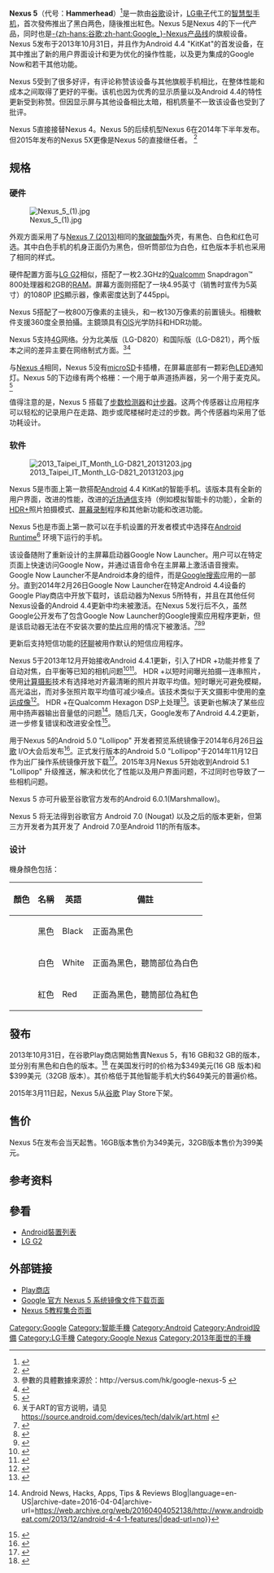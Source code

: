 {{noteTA|G1=IT}}

{{Infobox Mobile
| name          = Nexus 5
| logo          = 
| logosize      = 
| image         = Nexus 5 Front View.png
| imagesize     = 270
| alt           =
| caption       = Nexus 5正面外观
| developer     = [[Google|Google]]/[[LG电子|LG电子]]
| manufacturer  = [[LG电子|LG电子]]
| slogan        = 
| series        = [[Google_Nexus|Google Nexus]]
| networks      = '''北美版(LG-D820)'''<br />[[GSM|GSM]]: 850/900/1800/1900MHz<br />[[CDMA2000|CDMA2000]]: [[Band|Band]] Class 0/1/10<br />[[WCDMA|WCDMA]], 支持[[UMTS|UMTS]]/[[HSPA|HSPA]]/[[HSPA+|HSPA+]]: Band 1/2/4/5/6/8/19<br />[[LTE-FDD|LTE-FDD]]: Band 1/2/4/5/17/19/25/26<br />[[LTE-TDD|LTE-TDD]]: Band 41<br />'''国际版(LG-D821)'''<br />GSM: 850/900/1800/1900MHz<br />WCDMA, 支持[[UMTS|UMTS]]/[[HSPA|HSPA]]/[[HSPA+|HSPA+]]: Band 1/2/4/5/6/8<br />LTE-FDD: Band 1/3/5/7/8/20
| released      = {{Start date and age|2013|10|31}}
| available     = {{Start date|2013|10|31}} ([[Google_Play|Google Play]])<br>{{Start date|2013|11|08}} ([[Sprint|Sprint]])
| discontinued  = 
| unitssold     = 
| unitsshipped  =
| predecessor   = [[Nexus_4|Nexus 4]]
| successor     = [[Nexus_6|Nexus 6]]
| related       = [[LG_G2|LG G2]]
| type          = [[智能手机|智能手机]]
| form          = [[触屏|触屏]]
| size          = 长度: {{convert|137.84|mm|in|abbr=on}} <br/>宽度: {{convert|69.17|mm|in|abbr=on}}<br />厚度: {{convert|8.59|mm|in|abbr=on}}
| weight        = {{convert|130|g|oz|abbr=on}}
| os            = Android 4.4(官方支持升级至Android 6.0.1 [[Android歷史版本#Android_6.0_Marshmallow|Marshmallow]])
| soc           = [[Qualcomm|Qualcomm]] [[Snapdragon|Snapdragon]] s800 2.23 GHz
| cpu           = 2.28 GHz [[Krait|Krait]]
| gpu           = [[Adreno|Adreno]] 330 450 MHz
| memory        = 2 GB [[隨機存取記憶體|运行内存]]
| storage       = 16 GB or 32 GB [[内置储存器|内置储存器]]
| memory_card   = 不支持
| battery       = 3.8 V 2300 [[毫安时|mAh]], 8 [[千瓦·時|Wh]], [[Qi_(無線充電標準)|无线充电(Qi)]]
| input         = [[多点触控|多点触控]]<br />[[电容式感应|电容式感应屏幕]]<br />双[[麦克风|麦克风]]<br />[[近接传感器|近接传感器]]<br />[[陀螺仪|陀螺仪]]<br />[[指南针|指南针]]<br />[[气压计|气压计]]<br />[[加速度计|加速度计]]<br />[[光线感应器|光线感应器]]<ref>{{cite web|url=http://www.google.com/nexus/5/|title=Google Nexus 5|publisher=Google|accessdate=2013-11-13|archive-date=2014-08-11|archive-url=https://web.archive.org/web/20140811150158/http://www.google.com/nexus/5/|dead-url=no}}</ref><br />[[步数检测器|步数检测器]]<br />[[步进计数器|步进计数器]]<ref name="about-kitkat">{{cite web|url=http://developer.android.com/about/versions/kitkat.html|title=Android KitKat|publisher=Android|accessdate=November 2, 2013|archive-date=2013-10-31|archive-url=https://web.archive.org/web/20131031184317/https://developer.android.com/about/versions/kitkat.html|dead-url=no}}</ref>
| display       = {{convert|4.95|in|mm|abbr=on}} [[橫向電場效應顯示技術|IPS]] [[液晶显示器|LCD]]([[康寧公司|康宁]]第3代[[大猩猩玻璃|大猩猩玻璃]])<br />
1080×1920 px (445 [[每英寸像素|PPI]])
| rear_camera   = 800[[像素|万像素]](通过[[影像稳定器|OIS]]): [[光圈|f]]/2.4<ref name="gsmarena-nexus5">{{cite web|url=http://www.gsmarena.com/lg_nexus_5_is_official_runs_android_44_kitkat-news-7104.php|title=LG Nexus 5 is official, runs Android 4.4 KitKat|publisher=gsmarena.com|accessdate=November 2, 2013|archive-date=2014-07-30|archive-url=https://web.archive.org/web/20140730173027/http://www.gsmarena.com/lg_nexus_5_is_official_runs_android_44_kitkat-news-7104.php|dead-url=no}}</ref>, [[LED|LED]][[闪光灯|闪光灯]]
| front_camera  = 130万像素
| connectivity  = 3.5 mm [[TRS端子|TRRS]]<br />[[GPS|GPS]]<br />[[Wi-Fi|Wi-Fi]] [[IEEE|IEEE]] [[802.11|802.11]] [[IEEE_802.11a|a]]/[[IEEE_802.11b|b]]/[[IEEE_802.11g|g]]/[[IEEE_802.11n|n]]/[[IEEE_802.11ac|ac]]<br />
[[Bluetooth|Bluetooth]] 4.0<br />
[[近場通訊|NFC]]
| other = 彩色LED[[通知灯|通知灯]]<ref name="led-light">{{Cite web |url=http://www.droid-life.com/2013/11/06/reminder-the-nexus-5-has-a-beautiful-multi-color-led-notification-light-take-advantage-of-it/ |title=Reminder:  The Nexus 5 has a Beautiful Multi-Color LED Notification Light, Take Advantage of It – Droid Life |accessdate=2013-11-13 |archive-date=2014-07-31 |archive-url=https://web.archive.org/web/20140731081749/http://www.droid-life.com/2013/11/06/reminder-the-nexus-5-has-a-beautiful-multi-color-led-notification-light-take-advantage-of-it/ |dead-url=yes }}</ref>
}}

'''Nexus 5'''（代号：'''Hammerhead'''）<ref>{{Cite web |url=http://www.androidguys.com/2013/09/17/lg-hammerhead-nexus-5-boasts-snapdragon-800-1080p-display/ |title=LG 'Hammerhead' Nexus 5 boasts Snapdragon 800, 1080p display |accessdate=2015-01-17 |archive-date=2014-11-04 |archive-url=https://web.archive.org/web/20141104093617/http://www.androidguys.com/2013/09/17/lg-hammerhead-nexus-5-boasts-snapdragon-800-1080p-display/ |dead-url=no }}</ref>是一款由[[谷歌|谷歌]]设计，[[LG电子|LG电子]]代工的[[智慧型手机|智慧型手机]]，首次發佈推出了黑白两色，隨後推出紅色。Nexus 5是Nexus 4的下一代产品，同时也是[[Google_Nexus|-{zh-hans:谷歌;zh-hant:Google_}-Nexus产品线]]的旗舰设备。Nexus 5发布于2013年10月31日，并且作为Android 4.4 "KitKat"的首发设备，在其中推出了新的用户界面设计和更为优化的操作性能，以及更为集成的Google Now和若干其他功能。

Nexus 5受到了很多好评，有评论称赞该设备与其他旗舰手机相比，在整体性能和成本之间取得了更好的平衡。该机也因为优秀的显示质量以及Android 4.4的特性更新受到称赞。但因显示屏与其他设备相比太暗，相机质量不一致该设备也受到了批评。

Nexus 5直接接替Nexus 4。Nexus 5的后续机型Nexus 6在2014年下半年发布。但2015年发布的Nexus 5X更像是Nexus 5的直接继任者。 <ref>{{Cite web|title=Nexus 5X review|url=https://www.theverge.com/2015/10/20/9570815/google-nexus-5x-review|accessdate=2020-03-11|date=2015-10-20|last=Seifert|first=Dan|work=The Verge|language=en|archive-date=2020-06-01|archive-url=https://web.archive.org/web/20200601074900/https://www.theverge.com/2015/10/20/9570815/google-nexus-5x-review|dead-url=no}}</ref>


==规格==
===硬件===
[[File:Nexus_5_(1).jpg|thumb]]

外观方面采用了与[[Nexus_7_(2013)|Nexus 7 (2013)]]相同的[[聚碳酸酯|聚碳酸酯]]外壳，有黑色、白色和红色可选。其中白色手机的机身正面仍为黑色，但听筒部位为白色，红色版本手机也采用了相同的样式。

硬件配置方面与[[LG_G2|LG G2]]相似，搭配了一枚2.3GHz的[[Qualcomm|Qualcomm]] Snapdragon™ 800处理器和2GB的[[随机存取存储器|RAM]]。屏幕方面则搭配了一块4.95英寸（销售时宣传为5英寸）的1080P [[IPS|IPS]]顯示器，像素密度达到了445ppi。

Nexus 5搭配了一枚800万像素的主镜头，和一枚130万像素的前置镜头。相機軟件支援360度全景拍攝。主鏡頭具有[[OIS|OIS]]光学防抖和HDR功能。

Nexus 5支持[[4G|4G]]网络。分为北美版（LG-D820）和国际版（LG-D821），两个版本之间的差异主要在网络制式方面。<ref>參數的具體數據來源於：http://versus.com/hk/google-nexus-5 {{Wayback|url=http://versus.com/hk/google-nexus-5 |date=20140516193144 }}</ref><ref>{{cite web|url=https://play.google.com/store/devices/details/Nexus_5_16GB_White?id=nexus_5_white_16gb|title=Nexus 5|last=|first=Google|date=2013-10-31|accessdate=2013-10-31|work=Google|archive-date=2013-11-07|archive-url=https://web.archive.org/web/20131107151542/https://play.google.com/store/devices/details/Nexus_5_16GB_White?id=nexus_5_white_16gb|dead-url=no}}</ref>

与[[Nexus_4|Nexus 4]]相同，Nexus 5没有[[microSD|microSD]]卡插槽，在屏幕底部有一颗彩色[[LED|LED]]通知灯。Nexus 5的下边缘有两个格栅：一个用于单声道扬声器，另一个用于麦克风。<ref>{{Cite web|title=Nexus 5 Teardown|url=https://zh.ifixit.com/Teardown/Nexus+5+Teardown/19016|accessdate=2020-03-11|date=2013-10-31|work=iFixit|language=zh|archive-date=2019-06-02|archive-url=https://web.archive.org/web/20190602124929/https://zh.ifixit.com/Teardown/Nexus+5+Teardown/19016|dead-url=no}}</ref>

值得注意的是，Nexus 5 搭载了[[步数检测器|步数检测器]]和[[计步器|计步器]]。这两个传感器让应用程序可以轻松的记录用户在走路、跑步或爬楼梯时走过的步数。两个传感器均采用了低功耗设计。

===软件===
{{Main|Android}}
[[File:2013_Taipei_IT_Month_LG-D821_20131203.jpg|thumb]]

Nexus 5是市面上第一款搭配[[Android|Android]] 4.4 KitKat的智能手机。该版本具有全新的用户界面，改进的性能，改进的[[近場通訊|近场通信]]支持（例如模拟智能卡的功能），全新的[[HDR+|HDR+]]照片拍摄模式、[[屏幕录制|屏幕录制]]程序和其他新功能和改进功能。

Nexus 5也是市面上第一款可以在手机设置的开发者模式中选择在[[Android_Runtime|Android Runtime]]<ref>关于ART的官方说明，请见 https://source.android.com/devices/tech/dalvik/art.html {{Wayback|url=https://source.android.com/devices/tech/dalvik/art.html |date=20131120035722 }}</ref> 环境下运行的手机。

该设备随附了重新设计的主屏幕启动器Google Now Launcher。用户可以在特定页面上快速访问Google Now，并通过语音命令在主屏幕上激活语音搜索。Google Now Launcher不是Android本身的组件，而是[[Google搜索|Google搜索]]应用的一部分。直到2014年2月26日Google Now Launcher在特定Android 4.4设备的Google Play商店中开放下载时，该启动器为Nexus 5所特有，并且在其他任何Nexus设备的Android 4.4更新中均未被激活。在Nexus 5发行后不久，虽然Google公开发布了包含Google Now Launcher的Google搜索应用程序更新，但是该启动器无法在不安装次要的[[垫片_(程序设计)|垫片]]应用的情况下被激活。<ref>{{Cite web|title=“Google Now Launcher” hits Play Store, brings Google homescreen to GPE & Nexus devices|url=https://arstechnica.com/gadgets/2014/02/google-now-launcher-hits-play-store-brings-google-homescreen-to-gpe-nexus-devices/|accessdate=2020-03-11|date=2014-02-26|last=Amadeo|first=Ron|work=Ars Technica|language=en-us|archive-date=2017-03-12|archive-url=https://web.archive.org/web/20170312064123/https://arstechnica.com/gadgets/2014/02/google-now-launcher-hits-play-store-brings-google-homescreen-to-gpe-nexus-devices/|dead-url=no}}</ref><ref>{{Cite web|title=Android 4.4 Factory Images Now Available for Nexus 4, 7 (2012 and 2013), and 10|url=https://www.anandtech.com/show/7516/android-44-factory-images-now-available-for-nexus-4-7-2012-and-2013-and-10|accessdate=2020-03-11|last=Klug|first=Brian|work=www.anandtech.com|archive-date=2020-03-24|archive-url=https://web.archive.org/web/20200324044842/https://www.anandtech.com/show/7516/android-44-factory-images-now-available-for-nexus-4-7-2012-and-2013-and-10|dead-url=no}}</ref><ref>{{Cite web|title=The Nexus 5’s “exclusive” launcher suspiciously receives support for other devices|url=https://arstechnica.com/gadgets/2013/11/the-nexus-5s-exclusive-launcher-suspiciously-receives-support-for-other-devices/|accessdate=2020-03-11|date=2013-11-14|last=Amadeo|first=Ron|work=Ars Technica|language=en-us|archive-date=2017-03-12|archive-url=https://web.archive.org/web/20170312063635/https://arstechnica.com/gadgets/2013/11/the-nexus-5s-exclusive-launcher-suspiciously-receives-support-for-other-devices/|dead-url=no}}</ref>

更新后支持短信功能的[[Google_环聊|环聊]]被用作默认的短信应用程序。

Nexus 5于2013年12月开始接收Android 4.4.1更新，引入了HDR +功能并修复了自动对焦，白平衡等已知的相机问题<ref>{{Cite web|title=Fixing the Nexus 5: with a new version of Android, Google tackles the camera|url=https://www.theverge.com/2013/12/5/5175568/fixing-the-nexus-5-android-4-4-1-improves-camera|accessdate=2020-03-11|date=2013-12-05|last=Pierce|first=David|work=The Verge|language=en|archive-date=2019-10-20|archive-url=https://web.archive.org/web/20191020043220/https://www.theverge.com/2013/12/5/5175568/fixing-the-nexus-5-android-4-4-1-improves-camera|dead-url=no}}</ref><ref>{{Cite web|title=What the Android 4.4.1 update means for Google's Nexus 5 shooters|url=https://www.dpreview.com/articles/0940178406/android-update-google-nexus-nexus5-smartphone|accessdate=2020-03-11|work=DPReview|archive-date=2022-03-13|archive-url=https://web.archive.org/web/20220313070931/https://www.dpreview.com/articles/0940178406/android-update-google-nexus-nexus5-smartphone}}</ref>。 HDR +以短时间曝光拍摄一连串照片，使用[[计算摄影|计算摄影]]技术有选择地对齐最清晰的照片并取平均值。短时曝光可避免模糊，高光溢出，而对多张照片取平均值可减少噪点。该技术类似于天文摄影中使用的[[幸运成像|幸运成像]]<ref>{{Cite web|title=HDR+: Low Light and High Dynamic Range photography in the Google Camera App|url=http://ai.googleblog.com/2014/10/hdr-low-light-and-high-dynamic-range.html|accessdate=2020-03-11|work=Google AI Blog|language=en|archive-date=2020-03-05|archive-url=https://web.archive.org/web/20200305230201/https://ai.googleblog.com/2014/10/hdr-low-light-and-high-dynamic-range.html|dead-url=no}}</ref>。 HDR +在Qualcomm Hexagon DSP上处理<ref>{{Cite web|title=Introducing the HDR+ Burst Photography Dataset|url=http://ai.googleblog.com/2018/02/introducing-hdr-burst-photography.html|accessdate=2020-03-11|work=Google AI Blog|language=en|archive-date=2020-03-05|archive-url=https://web.archive.org/web/20200305225149/https://ai.googleblog.com/2018/02/introducing-hdr-burst-photography.html|dead-url=no}}</ref>。该更新也解决了某些应用中扬声器输出音量低的问题<ref>{{Cite web|title=Android 4.4.1: List of new Features and Improvements|url=https://www.androidbeat.com/2013/12/android-4-4-1-features/|accessdate=2020-03-11|date=2013-12-06|work=Android Beat {{!}} Android News, Hacks, Apps, Tips & Reviews Blog|language=en-US|archive-date=2016-04-04|archive-url=https://web.archive.org/web/20160404052138/http://www.androidbeat.com/2013/12/android-4-4-1-features/|dead-url=no}}</ref>。随后几天，Google发布了Android 4.4.2更新，进一步修复错误和改进安全性<ref>{{Cite web|title=Android 4.4.2 (KOT49H) Is Already Rolling Out To All Nexus Devices - Here Are The OTA ZIP Links For Manual Updating|url=https://www.androidpolice.com/2013/12/09/android-4-4-2-kot49h-is-already-rolling-out-to-nexus-devices-here-are-the-ota-zip-links-for-manual-updating/|accessdate=2020-03-11|date=2013-12-09|work=Android Police|language=en-US|archive-date=2020-05-18|archive-url=https://web.archive.org/web/20200518141935/https://www.androidpolice.com/2013/12/09/android-4-4-2-kot49h-is-already-rolling-out-to-nexus-devices-here-are-the-ota-zip-links-for-manual-updating/|dead-url=no}}</ref>。

用于Nexus 5的Android 5.0 "Lollipop" 开发者预览系统镜像于2014年6月26日[[谷歌|谷歌]] I/O大会后发布<ref>{{Cite web|title=Updated Android Lollipop Developer Preview image coming to Nexus devices in a couple of days|url=https://www.phonearena.com/news/Updated-Android-Lollipop-Developer-Preview-image-coming-to-Nexus-devices-in-a-couple-of-days_id61780|accessdate=2020-03-11|last=Paul.K|work=Phone Arena|language=en-US|archive-date=2020-06-04|archive-url=https://web.archive.org/web/20200604030023/https://www.phonearena.com/news/Updated-Android-Lollipop-Developer-Preview-image-coming-to-Nexus-devices-in-a-couple-of-days_id61780|dead-url=no}}</ref>。正式发行版本的Android 5.0 "Lollipop"于2014年11月12日作为出厂操作系统镜像开放下载<ref>{{Cite web|title=Android 5.0 “Lollipop” Factory Images Posted for Nexus 5, Nexus 7...|url=https://www.droid-life.com/2014/11/12/android-5-0-lollipop-factory-images-posted-for-nexus-5-nexus-7-nexus-10/|accessdate=2020-03-11|date=2014-11-12|last=Kellen|work=Droid Life|language=en-US|archive-date=2019-08-20|archive-url=https://web.archive.org/web/20190820141123/https://www.droid-life.com/2014/11/12/android-5-0-lollipop-factory-images-posted-for-nexus-5-nexus-7-nexus-10/|dead-url=no}}</ref>。2015年3月Nexus 5开始收到Android 5.1 "Lollipop" 升级推送，解决和优化了性能以及用户界面问题，不过同时也导致了一些相机问题。

Nexus 5 亦可升級至谷歌官方发布的Android 6.0.1(Marshmallow)。

Nexus 5 将无法得到谷歌官方 Android 7.0 (Nougat) 以及之后的版本更新，但第三方开发者为其开发了 Android 7.0至Android 11的所有版本。

=== 设计 ===
機身顏色包括：

{| class="wikitable"
|-
!顏色!!名稱!!英語!!備註
|-
|bgcolor="#070707"| || 黑色 ||Black|| 正面為黑色
|-
|bgcolor="#fcfcfc"| || 白色 ||White|| 正面為黑色，聽筒部位為白色
|-
|bgcolor="#fd3b19"| || 紅色 ||Red|| 正面為黑色，聽筒部位為紅色
|}

==發布==
2013年10月31日，在谷歌Play商店開始售賣Nexus 5，有16 GB和32 GB的版本，並分別有黑色和白色的版本。<ref name=techradar-release>{{cite web|last=Fitzsimmons|first=Michelle|title=16GB Nexus 5 supplies in and out at Google Play Store|url=http://www.techradar.com/news/phone-and-communications/mobile-phones/and-just-like-that-16gb-black-nexus-5-sells-out-in-us-play-store-1195505|work=TechRadar|date=October 31, 2013|accessdate=November 1, 2013|archive-date=2013-11-02|archive-url=https://web.archive.org/web/20131102220322/http://www.techradar.com/news/phone-and-communications/mobile-phones/and-just-like-that-16gb-black-nexus-5-sells-out-in-us-play-store-1195505|dead-url=no}}</ref> 在美国发行时的价格为$349美元(16 GB 版本)和$399美元（32GB 版本）。其价格低于其他智能手机大约$649美元的普遍价格。

2015年3月11日起，Nexus 5从[[谷歌|谷歌]] Play Store下架。

==售价==
Nexus 5在发布会当天起售。16GB版本售价为349美元，32GB版本售价为399美元。

==参考资料==
{{reflist}}

== 參看 ==
* [[Android裝置列表|Android裝置列表]]
* [[LG_G2|LG G2]]

==外部链接==
*[https://play.google.com/store/devices/details/Nexus_5_16GB_White?id=nexus_5_white_16gb Play商店]{{Wayback|url=https://play.google.com/store/devices/details/Nexus_5_16GB_White?id=nexus_5_white_16gb |date=20131107151542 }}
*[https://developers.google.com/android/nexus/images?hl=zh-CN Google 官方 Nexus 5 系统镜像文件下载页面]{{Wayback|url=https://developers.google.com/android/nexus/images?hl=zh-CN |date=20131110053258 }}
*[http://www.lcreator.com/doc-view-2.html Nexus 5教程集合页面]{{Wayback|url=http://www.lcreator.com/doc-view-2.html |date=20141128205724 }}

{{Nexus}}
{{Android}}
{{Google Inc.}}


[[Category:Google|Category:Google]]
[[Category:智能手機|Category:智能手機]]
[[Category:Android|Category:Android]]
[[Category:Android設備|Category:Android設備]]
[[Category:LG手機|Category:LG手機]]
[[Category:Google_Nexus|Category:Google Nexus]]
[[Category:2013年面世的手機|Category:2013年面世的手機]]